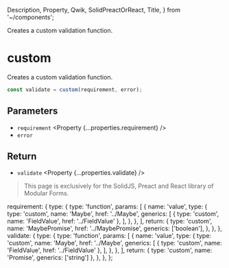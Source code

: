   Description,
  Property,
  Qwik,
  SolidPreactOrReact,
  Title,
} from '~/components';

<Title>custom</Title>
<Description>Creates a custom validation function.</Description>

# custom

<SolidPreactOrReact block>

Creates a custom validation function.

```ts
const validate = custom(requirement, error);
```

## Parameters

- `requirement` <Property {...properties.requirement} />
- `error` <Property type="string" />

## Return

- `validate` <Property {...properties.validate} />

</SolidPreactOrReact>

<Qwik block>

<HttpStatusCode code={404} />

> This page is exclusively for the SolidJS, Preact and React library of Modular Forms.

</Qwik>

  requirement: {
    type: {
      type: 'function',
      params: [
        {
          name: 'value',
          type: {
            type: 'custom',
            name: 'Maybe',
            href: '../Maybe',
            generics: [
              { type: 'custom', name: 'FieldValue', href: '../FieldValue' },
            ],
          },
        },
      ],
      return: {
        type: 'custom',
        name: 'MaybePromise',
        href: '../MaybePromise',
        generics: ['boolean'],
      },
    },
  },
  validate: {
    type: {
      type: 'function',
      params: [
        {
          name: 'value',
          type: {
            type: 'custom',
            name: 'Maybe',
            href: '../Maybe',
            generics: [
              { type: 'custom', name: 'FieldValue', href: '../FieldValue' },
            ],
          },
        },
      ],
      return: { type: 'custom', name: 'Promise', generics: ['string'] },
    },
  },
};
